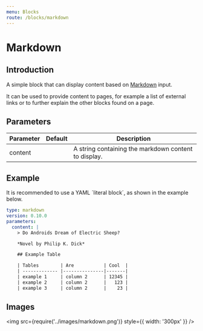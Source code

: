 ```yaml
---
menu: Blocks
route: /blocks/markdown
---
```


# Markdown

## Introduction

A simple block that can display content based on [Markdown] input.

It can be used to provide content to pages, for example a list of external links or to further
explain the other blocks found on a page.

## Parameters

| Parameter | Default | Description                                          |
| --------- | ------- | ---------------------------------------------------- |
| content   |         | A string containing the markdown content to display. |

## Example

It is recommended to use a YAML ´literal block´, as shown in the example below.

```yaml
type: markdown
version: 0.10.0
parameters:
  content: |
    > Do Androids Dream of Electric Sheep?

    *Novel by Philip K. Dick*

    ## Example Table

    | Tables        | Are           | Cool  |
    | ------------- |---------------|-------|
    | example 1     | column 2      | 12345 |
    | example 2     | column 2      |   123 |
    | example 3     | column 2      |    23 |
```

## Images

<img src={require('../images/markdown.png')} style={{ width: '300px' }} />

[markdown]: https://github.com/adam-p/markdown-here/wiki/Markdown-Cheatsheet
